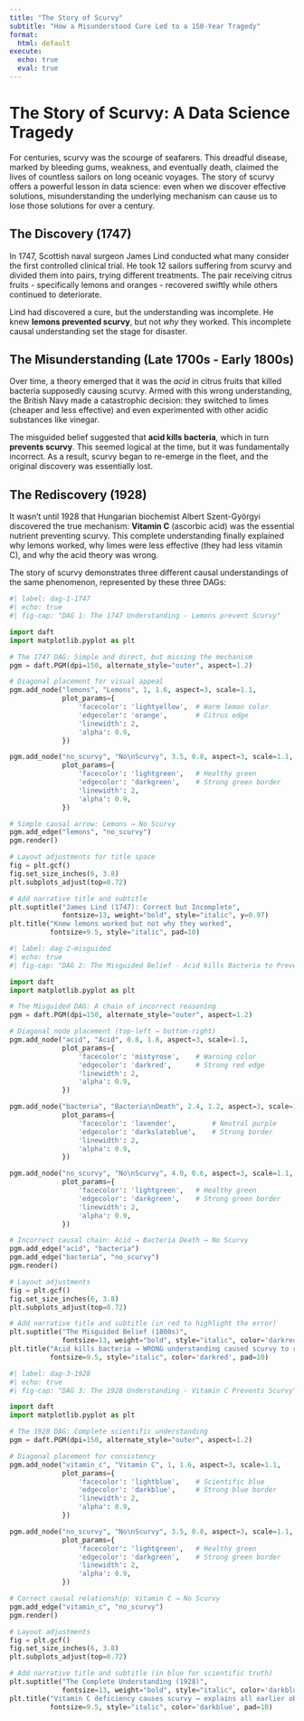 ```yaml
---
title: "The Story of Scurvy"
subtitle: "How a Misunderstood Cure Led to a 150-Year Tragedy"
format:
  html: default
execute:
  echo: true
  eval: true
---
```


# The Story of Scurvy: A Data Science Tragedy

For centuries, scurvy was the scourge of seafarers. This dreadful disease, marked by bleeding gums, weakness, and eventually death, claimed the lives of countless sailors on long oceanic voyages. The story of scurvy offers a powerful lesson in data science: even when we discover effective solutions, misunderstanding the underlying mechanism can cause us to lose those solutions for over a century.

## The Discovery (1747)

In 1747, Scottish naval surgeon James Lind conducted what many consider the first controlled clinical trial. He took 12 sailors suffering from scurvy and divided them into pairs, trying different treatments. The pair receiving citrus fruits - specifically lemons and oranges - recovered swiftly while others continued to deteriorate. 

Lind had discovered a cure, but the understanding was incomplete. He knew **lemons prevented scurvy**, but not *why* they worked. This incomplete causal understanding set the stage for disaster.

## The Misunderstanding (Late 1700s - Early 1800s)

Over time, a theory emerged that it was the *acid* in citrus fruits that killed bacteria supposedly causing scurvy. Armed with this wrong understanding, the British Navy made a catastrophic decision: they switched to limes (cheaper and less effective) and even experimented with other acidic substances like vinegar.

The misguided belief suggested that **acid kills bacteria**, which in turn **prevents scurvy**. This seemed logical at the time, but it was fundamentally incorrect. As a result, scurvy began to re-emerge in the fleet, and the original discovery was essentially lost.

## The Rediscovery (1928)

It wasn't until 1928 that Hungarian biochemist Albert Szent-Györgyi discovered the true mechanism: **Vitamin C** (ascorbic acid) was the essential nutrient preventing scurvy. This complete understanding finally explained why lemons worked, why limes were less effective (they had less vitamin C), and why the acid theory was wrong.

The story of scurvy demonstrates three different causal understandings of the same phenomenon, represented by these three DAGs:

```python
#| label: dag-1-1747
#| echo: true
#| fig-cap: "DAG 1: The 1747 Understanding - Lemons prevent Scurvy"

import daft
import matplotlib.pyplot as plt

# The 1747 DAG: Simple and direct, but missing the mechanism
pgm = daft.PGM(dpi=150, alternate_style="outer", aspect=1.2)

# Diagonal placement for visual appeal
pgm.add_node("lemons", "Lemons", 1, 1.6, aspect=3, scale=1.1,
             plot_params={
                 'facecolor': 'lightyellow',  # Warm lemon color
                 'edgecolor': 'orange',       # Citrus edge
                 'linewidth': 2,
                 'alpha': 0.9,
             })

pgm.add_node("no_scurvy", "No\nScurvy", 3.5, 0.8, aspect=3, scale=1.1,
             plot_params={
                 'facecolor': 'lightgreen',   # Healthy green
                 'edgecolor': 'darkgreen',    # Strong green border
                 'linewidth': 2,
                 'alpha': 0.9,
             })

# Simple causal arrow: Lemons → No Scurvy
pgm.add_edge("lemons", "no_scurvy")
pgm.render()

# Layout adjustments for title space
fig = plt.gcf()
fig.set_size_inches(6, 3.8)
plt.subplots_adjust(top=0.72)

# Add narrative title and subtitle
plt.suptitle("James Lind (1747): Correct but Incomplete",
             fontsize=13, weight="bold", style="italic", y=0.97)
plt.title("Knew lemons worked but not why they worked",
          fontsize=9.5, style="italic", pad=10)

```

```python
#| label: dag-2-misguided
#| echo: true
#| fig-cap: "DAG 2: The Misguided Belief - Acid kills Bacteria to Prevent Scurvy"

import daft
import matplotlib.pyplot as plt

# The Misguided DAG: A chain of incorrect reasoning
pgm = daft.PGM(dpi=150, alternate_style="outer", aspect=1.2)

# Diagonal node placement (top-left → bottom-right)
pgm.add_node("acid", "Acid", 0.8, 1.8, aspect=3, scale=1.1,
             plot_params={
                 'facecolor': 'mistyrose',    # Warning color
                 'edgecolor': 'darkred',      # Strong red edge
                 'linewidth': 2,
                 'alpha': 0.9,
             })

pgm.add_node("bacteria", "Bacteria\nDeath", 2.4, 1.2, aspect=3, scale=1.1,
             plot_params={
                 'facecolor': 'lavender',         # Neutral purple
                 'edgecolor': 'darkslateblue',    # Strong border
                 'linewidth': 2,
                 'alpha': 0.9,
             })

pgm.add_node("no_scurvy", "No\nScurvy", 4.0, 0.6, aspect=3, scale=1.1,
             plot_params={
                 'facecolor': 'lightgreen',   # Healthy green
                 'edgecolor': 'darkgreen',    # Strong green border
                 'linewidth': 2,
                 'alpha': 0.9,
             })

# Incorrect causal chain: Acid → Bacteria Death → No Scurvy
pgm.add_edge("acid", "bacteria")
pgm.add_edge("bacteria", "no_scurvy")
pgm.render()

# Layout adjustments
fig = plt.gcf()
fig.set_size_inches(6, 3.8)
plt.subplots_adjust(top=0.72)

# Add narrative title and subtitle (in red to highlight the error)
plt.suptitle("The Misguided Belief (1800s)",
             fontsize=13, weight="bold", style="italic", color='darkred', y=0.97)
plt.title("Acid kills bacteria → WRONG understanding caused scurvy to return",
          fontsize=9.5, style="italic", color='darkred', pad=10)

```

```python
#| label: dag-3-1928
#| echo: true
#| fig-cap: "DAG 3: The 1928 Understanding - Vitamin C Prevents Scurvy"

import daft
import matplotlib.pyplot as plt

# The 1928 DAG: Complete scientific understanding
pgm = daft.PGM(dpi=150, alternate_style="outer", aspect=1.2)

# Diagonal placement for consistency
pgm.add_node("vitamin_c", "Vitamin C", 1, 1.6, aspect=3, scale=1.1,
             plot_params={
                 'facecolor': 'lightblue',    # Scientific blue
                 'edgecolor': 'darkblue',     # Strong blue border
                 'linewidth': 2,
                 'alpha': 0.9,
             })

pgm.add_node("no_scurvy", "No\nScurvy", 3.5, 0.8, aspect=3, scale=1.1,
             plot_params={
                 'facecolor': 'lightgreen',   # Healthy green
                 'edgecolor': 'darkgreen',    # Strong green border
                 'linewidth': 2,
                 'alpha': 0.9,
             })

# Correct causal relationship: Vitamin C → No Scurvy
pgm.add_edge("vitamin_c", "no_scurvy")
pgm.render()

# Layout adjustments
fig = plt.gcf()
fig.set_size_inches(6, 3.8)
plt.subplots_adjust(top=0.72)

# Add narrative title and subtitle (in blue for scientific truth)
plt.suptitle("The Complete Understanding (1928)",
             fontsize=13, weight="bold", style="italic", color='darkblue', y=0.97)
plt.title("Vitamin C deficiency causes scurvy → explains all earlier observations",
          fontsize=9.5, style="italic", color='darkblue', pad=10)

```
